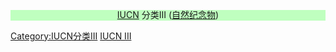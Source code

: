 <div style="text-align:center; background-color: #BFFFBF; line-height: 1.2;">[[World Conservation Union|IUCN]] 分类III ([[自然纪念物]])<includeonly>[[Category:IUCN分类III]]</div></includeonly><noinclude>[[Category:IUCN保护区信息框模板|IUCN III]]
</noinclude>